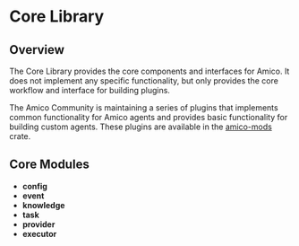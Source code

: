 # Core Library

## Overview

The Core Library provides the core components and interfaces for Amico. It does not implement any specific functionality, but only provides the core workflow and interface for building plugins.

The Amico Community is maintaining a series of plugins that implements common functionality for Amico agents and provides basic functionality for building custom agents. These plugins are available in the [amico-mods](/docs/modules/amico-mods) crate.

## Core Modules

- **config**
- **event**
- **knowledge**
- **task**
- **provider**
- **executor**
